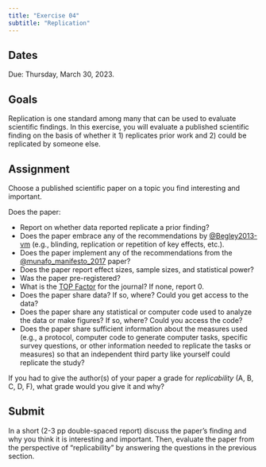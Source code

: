 ```yaml
---
title: "Exercise 04"
subtitle: "Replication"
---
```


## Dates {-}

Due: [Thursday, March 30, 2023]{.orange_due}.

## Goals {-}

Replication is one standard among many that can be used to evaluate scientific findings.
In this exercise, you will evaluate a published scientific finding on the basis of whether it 1) replicates prior work and 2) could be replicated by someone else.

## Assignment {-}

Choose a published scientific paper on a topic you find interesting and important.

Does the paper:

- Report on whether data reported replicate a prior finding?
- Does the paper embrace any of the recommendations by [@Begley2013-vm](http://dx.doi.org/10.1038/497433a) (e.g., blinding, replication or repetition of key effects, etc.).
- Does the paper implement any of the recommendations from the [@munafo_manifesto_2017](https://doi.org/10.1038/s41562-016-0021) paper?
- Does the paper report effect sizes, sample sizes, and statistical power?
- Was the paper pre-registered?
- What is the [TOP Factor](https://topfactor.org/journals) for the journal? If none, report 0. 
- Does the paper share data? If so, where? Could you get access to the data?
- Does the paper share any statistical or computer code used to analyze the data or make figures? If so, where? Could you access the code?
- Does the paper share sufficient information about the measures used (e.g., a protocol, computer code to generate computer tasks, specific survey questions, or other information needed to replicate the tasks or measures) so that an independent third party like yourself could replicate the study?

If you had to give the author(s) of your paper a grade for *replicability* (A, B, C, D, F), what grade would you give it and why?

## Submit {-}

In a short (2-3 pp double-spaced report) discuss the paper's finding and why you think it is interesting and important.
Then, evaluate the paper from the perspective of "replicability" by answering the questions in the previous section.
